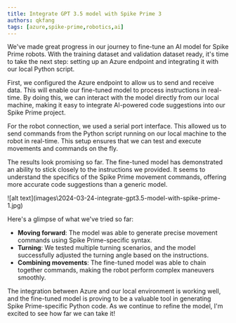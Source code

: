 ```yaml
---
title: Integrate GPT 3.5 model with Spike Prime 3
authors: qkfang
tags: [azure,spike-prime,robotics,ai]
---
```


We've made great progress in our journey to fine-tune an AI model for Spike Prime robots. With the training dataset and validation dataset ready, it's time to take the next step: setting up an Azure endpoint and integrating it with our local Python script.

First, we configured the Azure endpoint to allow us to send and receive data. This will enable our fine-tuned model to process instructions in real-time. By doing this, we can interact with the model directly from our local machine, making it easy to integrate AI-powered code suggestions into our Spike Prime project.

For the robot connection, we used a serial port interface. This allowed us to send commands from the Python script running on our local machine to the robot in real-time. This setup ensures that we can test and execute movements and commands on the fly.

The results look promising so far. The fine-tuned model has demonstrated an ability to stick closely to the instructions we provided. It seems to understand the specifics of the Spike Prime movement commands, offering more accurate code suggestions than a generic model.

<div className="img-grid">
  <div className="img-item">
    ![alt text](images\2024-03-24-integrate-gpt3.5-model-with-spike-prime-1.jpg)
  </div>
</div>

Here's a glimpse of what we've tried so far:

- **Moving forward**: The model was able to generate precise movement commands using Spike Prime-specific syntax.
- **Turning**: We tested multiple turning scenarios, and the model successfully adjusted the turning angle based on the instructions.
- **Combining movements**: The fine-tuned model was able to chain together commands, making the robot perform complex maneuvers smoothly.

The integration between Azure and our local environment is working well, and the fine-tuned model is proving to be a valuable tool in generating Spike Prime-specific Python code. As we continue to refine the model, I'm excited to see how far we can take it!
